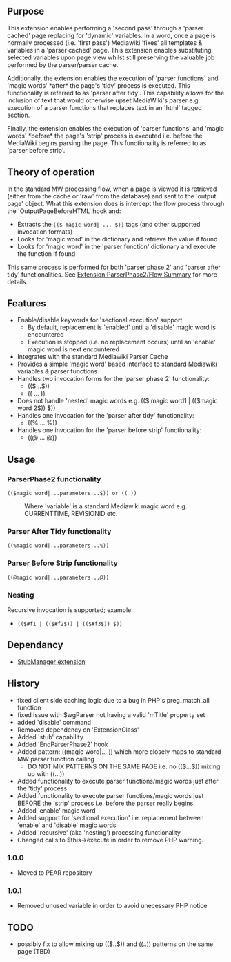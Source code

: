 {{Extension
|name        = ParserPhase2
|status      = stable
|type        = Parser
|author      = [[user:jldupont|Jean-Lou Dupont]]
|image       =
|version     = 1.1.1
|update      =
|mediawiki   = 1.10, 1.11
|download    = [http://mediawiki.googlecode.com/svn/trunk/extensions/ParserPhase2/ SVN]
|readme      =
|changelog   = See SVN ($Id$)
|description = 
|parameters  =
|rights      =
|example     =
}}
== Purpose==
This extension enables performing a 'second pass' through a 'parser cached' page replacing for 
'dynamic' variables. In a word, once a page is normally processed (i.e. 'first pass') Mediawiki 'fixes'
all templates & variables in a 'parser cached' page. This extension enables substituting selected 
variables upon page view whilst still preserving the valuable job performed by the parser/parser cache.

Additionally, the extension enables the execution of 'parser functions' and 'magic words' *after* the
page's 'tidy' process is executed. This functionality is referred to as 'parser after tidy'. 
This capability allows for the inclusion of text that would otherwise upset MediaWiki's parser 
e.g. execution of a parser functions that replaces text in an 'html' tagged section.

Finally, the extension enables the execution of 'parser functions' and 'magic words' *before* the
page's 'strip' process is executed i.e. before the MediaWiki begins parsing the page. 
This functionality is referred to as 'parser before strip'. 

== Theory of operation ==
In the standard MW processing flow, when a page is viewed it is retrieved (either from the cache or 'raw' from the database) and sent to the 'output page' object. What this extension does is intercept the flow process through the 'OutputPageBeforeHTML' hook and:
* Extracts the <code>(($ magic word| ... $))</code> tags (and other supported invocation formats)
* Looks for 'magic word' in the dictionary and retrieve the value if found
* Looks for 'magic word' in the 'parser function' dictionary and execute the function if found
This same process is performed for both 'parser phase 2' and 'parser after tidy' functionalities.
See [[Extension:ParserPhase2/Flow Summary]] for more details.

== Features ==
* Enable/disable keywords for 'sectional execution' support
** By default, replacement is 'enabled' until a 'disable' magic word is encountered
** Execution is stopped (i.e. no replacement occurs) until an 'enable' magic word is next encountered
* Integrates with the standard Mediawiki Parser Cache
* Provides a simple 'magic word' based interface to standard Mediawiki variables & parser functions
* Handles two invocation forms for the 'parser phase 2' functionality:
** (($...$))
** (( ... ))
* Does not handle 'nested' magic words e.g. (($ magic word1 | (($magic word 2$)) $))
* Handles one invocation for the 'parser after tidy' functionality:
** ((% ... %))
* Handles one invocation for the 'parser before strip' functionality:
** ((@ ... @))

== Usage ==
=== ParserPhase2 functionality ===
<code>(($magic word|...parameters...$))  or  (( ))</code>
:Where 'variable' is a standard Mediawiki magic word e.g. CURRENTTIME, REVISIONID etc.
=== Parser After Tidy functionality ===
<code>((%magic word|...parameters...%))</code>
=== Parser Before Strip functionality ===
<code>((@magic word|...parameters...@))</code>

=== Nesting ===
Recursive invocation is supported; example:
* <code>(($#f1 | (($#f2$)) | (($#f3$)) $))</code>

== Dependancy ==
* [[Extension:StubManager|StubManager extension]]

{{Pear|ParserPhase2}}

== History ==
* fixed client side caching logic due to a bug in PHP's preg_match_all function
* fixed issue with $wgParser not having a valid 'mTitle' property set
* added 'disable' command
* Removed dependency on 'ExtensionClass'
* Added 'stub' capability
* Added 'EndParserPhase2' hook
* Added pattern: ((magic word|... )) which more closely maps to standard MW parser function calling
** DO NOT MIX PATTERNS ON THE SAME PAGE i.e. no (($...$)) mixing up with ((...))
* Added functionality to execute parser functions/magic words just after the 'tidy' process
* Added functionality to execute parser functions/magic words just BEFORE the 'strip' process i.e. before the parser really begins.
* Added 'enable' magic word
* Added support for 'sectional execution' i.e. replacement between 'enable' and 'disable' magic words
* Added 'recursive' (aka 'nesting') processing functionality
* Changed calls to $this->execute in order to remove PHP warning.

=== 1.0.0 ===
* Moved to PEAR repository
=== 1.0.1 ===
* Removed unused variable in order to avoid unecessary PHP notice

== TODO ==
* possibly fix to allow mixing up (($..$)) and ((..)) patterns on the same page (TBD)
